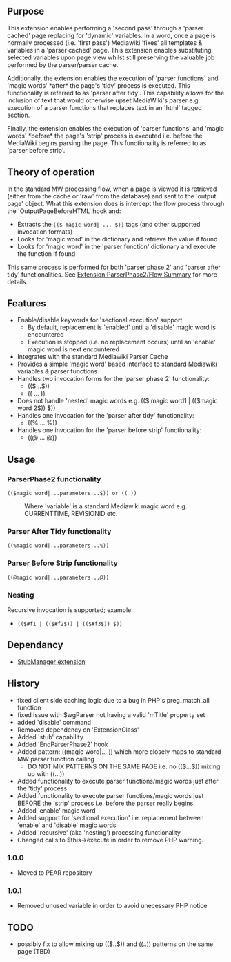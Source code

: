 {{Extension
|name        = ParserPhase2
|status      = stable
|type        = Parser
|author      = [[user:jldupont|Jean-Lou Dupont]]
|image       =
|version     = 1.1.1
|update      =
|mediawiki   = 1.10, 1.11
|download    = [http://mediawiki.googlecode.com/svn/trunk/extensions/ParserPhase2/ SVN]
|readme      =
|changelog   = See SVN ($Id$)
|description = 
|parameters  =
|rights      =
|example     =
}}
== Purpose==
This extension enables performing a 'second pass' through a 'parser cached' page replacing for 
'dynamic' variables. In a word, once a page is normally processed (i.e. 'first pass') Mediawiki 'fixes'
all templates & variables in a 'parser cached' page. This extension enables substituting selected 
variables upon page view whilst still preserving the valuable job performed by the parser/parser cache.

Additionally, the extension enables the execution of 'parser functions' and 'magic words' *after* the
page's 'tidy' process is executed. This functionality is referred to as 'parser after tidy'. 
This capability allows for the inclusion of text that would otherwise upset MediaWiki's parser 
e.g. execution of a parser functions that replaces text in an 'html' tagged section.

Finally, the extension enables the execution of 'parser functions' and 'magic words' *before* the
page's 'strip' process is executed i.e. before the MediaWiki begins parsing the page. 
This functionality is referred to as 'parser before strip'. 

== Theory of operation ==
In the standard MW processing flow, when a page is viewed it is retrieved (either from the cache or 'raw' from the database) and sent to the 'output page' object. What this extension does is intercept the flow process through the 'OutputPageBeforeHTML' hook and:
* Extracts the <code>(($ magic word| ... $))</code> tags (and other supported invocation formats)
* Looks for 'magic word' in the dictionary and retrieve the value if found
* Looks for 'magic word' in the 'parser function' dictionary and execute the function if found
This same process is performed for both 'parser phase 2' and 'parser after tidy' functionalities.
See [[Extension:ParserPhase2/Flow Summary]] for more details.

== Features ==
* Enable/disable keywords for 'sectional execution' support
** By default, replacement is 'enabled' until a 'disable' magic word is encountered
** Execution is stopped (i.e. no replacement occurs) until an 'enable' magic word is next encountered
* Integrates with the standard Mediawiki Parser Cache
* Provides a simple 'magic word' based interface to standard Mediawiki variables & parser functions
* Handles two invocation forms for the 'parser phase 2' functionality:
** (($...$))
** (( ... ))
* Does not handle 'nested' magic words e.g. (($ magic word1 | (($magic word 2$)) $))
* Handles one invocation for the 'parser after tidy' functionality:
** ((% ... %))
* Handles one invocation for the 'parser before strip' functionality:
** ((@ ... @))

== Usage ==
=== ParserPhase2 functionality ===
<code>(($magic word|...parameters...$))  or  (( ))</code>
:Where 'variable' is a standard Mediawiki magic word e.g. CURRENTTIME, REVISIONID etc.
=== Parser After Tidy functionality ===
<code>((%magic word|...parameters...%))</code>
=== Parser Before Strip functionality ===
<code>((@magic word|...parameters...@))</code>

=== Nesting ===
Recursive invocation is supported; example:
* <code>(($#f1 | (($#f2$)) | (($#f3$)) $))</code>

== Dependancy ==
* [[Extension:StubManager|StubManager extension]]

{{Pear|ParserPhase2}}

== History ==
* fixed client side caching logic due to a bug in PHP's preg_match_all function
* fixed issue with $wgParser not having a valid 'mTitle' property set
* added 'disable' command
* Removed dependency on 'ExtensionClass'
* Added 'stub' capability
* Added 'EndParserPhase2' hook
* Added pattern: ((magic word|... )) which more closely maps to standard MW parser function calling
** DO NOT MIX PATTERNS ON THE SAME PAGE i.e. no (($...$)) mixing up with ((...))
* Added functionality to execute parser functions/magic words just after the 'tidy' process
* Added functionality to execute parser functions/magic words just BEFORE the 'strip' process i.e. before the parser really begins.
* Added 'enable' magic word
* Added support for 'sectional execution' i.e. replacement between 'enable' and 'disable' magic words
* Added 'recursive' (aka 'nesting') processing functionality
* Changed calls to $this->execute in order to remove PHP warning.

=== 1.0.0 ===
* Moved to PEAR repository
=== 1.0.1 ===
* Removed unused variable in order to avoid unecessary PHP notice

== TODO ==
* possibly fix to allow mixing up (($..$)) and ((..)) patterns on the same page (TBD)
